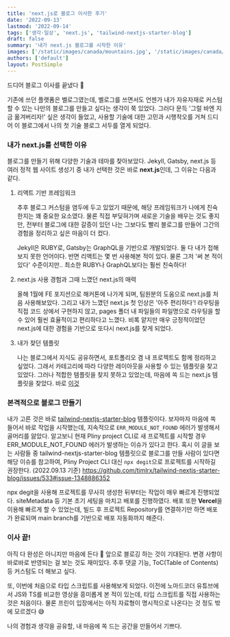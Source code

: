 ```yaml
---
title: 'next.js로 블로그 이사한 후기'
date: '2022-09-13'
lastmod: '2022-09-14'
tags: ['생각·일상', 'next.js', 'tailwind-nextjs-starter-blog']
draft: false
summary: '내가 next.js 블로그를 시작한 이유'
images: ['/static/images/canada/mountains.jpg', '/static/images/canada/toronto.jpg']
authors: ['default']
layout: PostSimple
---
```


드디어 블로그 이사를 끝냈다 🚛

기존에 쓰던 플랫폼은 벨로그였는데, 벨로그를 쓰면서도 언젠가
내가 자유자재로 커스텀할 수 있는 나만의 블로그를 만들고 싶다는 생각이 쭉 있었다.
그러다 문득 '그럴 바엔 지금 옮겨버리자!' 싶은 생각이 들었고, 사용할 기술에 대한 고민과 시행착오를 거쳐
드디어 이 블로그에서 나의 첫 기술 블로그 서두를 열게 되었다.

### 내가 next.js를 선택한 이유

블로그를 만들기 위해 다양한 기술과 테마를 찾아보았다.
Jekyll, Gatsby, next.js 등 여러 정적 웹 사이트 생성기 중 내가 선택한 것은 바로 **next.js**인데,
그 이유는 다음과 같다.

1. 리액트 기반 프레임워크

   추후 블로그 커스텀을 염두에 두고 있었기 때문에, 해당 프레임워크가 나에게 친숙한지는 꽤 중요한 요소였다.
   물론 직접 부딪혀가며 새로운 기술을 배우는 것도 좋지만, 전부터 블로그에 대한 갈증이 있던 나는 그보다도
   빨리 블로그를 만들어 그간의 경험을 정리하고 싶은 마음이 더 컸다.

   Jekyll은 RUBY로, Gatsby는 GraphQL을 기반으로 개발되었다. 둘 다 내가 접해보지 못한 언어이다.
   반면 리액트는 몇 번 사용해본 적이 있다.
   물론 그저 '써 본 적이 있다' 수준이지만.. 최소한 RUBY나 GraphQL보다는 훨씬 친숙하다!

2. next.js 사용 경험과 그때 느꼈던 next.js의 매력

   올해 1월에 FE 포지션으로 해커톤에 나가게 되며, 팀원분의 도움으로 next.js를 처음 사용해보았다.
   그리고 내가 느꼈던 next.js 첫 인상은 '아주 편리하다'!
   라우팅을 직접 코드 상에서 구현하지 않고, pages 폴더 내 파일들의 파일명으로 라우팅을 할 수 있어 훨씬 효율적이고 편리하다고 느꼈다.
   비록 얕지만 매우 긍정적이었던 next.js에 대한 경험을 기반으로 또다시 next.js를 찾게 되었다.

3. 내가 찾던 템플릿

   나는 블로그에서 지식도 공유하면서, 포트폴리오 겸 내 프로젝트도 함께 정리하고 싶었다.
   그래서 카테고리에 따라 다양한 레이아웃을 사용할 수 있는 템플릿을 찾고 있었다.
   그러나 적합한 템플릿을 찾지 못하고 있었는데, 마음에 쏙 드는 next.js 템플릿을 찾았다.
   바로 [이것](!https://github.com/timlrx/tailwind-nextjs-starter-blog)

### 본격적으로 블로그 만들기

내가 고른 것은 바로 [tailwind-nextjs-starter-blog](!https://github.com/timlrx/tailwind-nextjs-starter-blog) 템플릿이다.
보자마자 마음에 쏙 들어서 바로 작업을 시작했는데, 지속적으로 `ERR_MODULE_NOT_FOUND` 에러가 발생해서 골머리를 앓았다.
알고보니 현재 Pliny project CLI로 새 프로젝트를 시작할 경우 ERR_MODULE_NOT_FOUND 에러가 발생하는 이슈가 있다고 한다.
혹시 이 글을 보는 사람들 중 tailwind-nextjs-starter-blog 템플릿으로 블로그를 만들 사람이 있다면 해당 이슈를 참고하여,
Pliny Project CLI 대신 `npx degit`으로 프로젝트를 시작하길 권장한다. (2022.09.13 기준)
https://github.com/timlrx/tailwind-nextjs-starter-blog/issues/533#issue-1348886352

npx degit을 사용해 프로젝트를 무사히 생성한 뒤부터는 작업이 매우 빠르게 진행되었다.
siteMetadata 등 기본 초기 세팅을 마치고 배포를 진행하였다.
배포 또한 **Vercel**을 이용해 빠르게 할 수 있었는데, 빌드 후 프로젝트 Repository를 연결하기만 하면 배포가 완료되며 main branch를 기반으로 배포 자동화까지 해준다.

### 이사 끝!

아직 다 완성은 아니지만 마음에 든다 🥰 앞으로 블로깅 하는 것이 기대된다.
변경 사항이 바로바로 반영되는 걸 보는 것도 재미있다.
추후 댓글 기능, ToC(Table of Contents) 등 커스텀도 더 해보고 싶다.

또, 이번에 처음으로 타입 스크립트를 사용해보게 되었다.
이전에 노마드코더 유튜브에서 JS와 TS를 비교한 영상을 흥미롭게 본 적이 있는데, 타입 스크립트를 직접 사용하는 것은 처음이다.
물론 프린이 입장에서는 아직 자료형이 명시적으로 나온다는 것 정도 밖에 모르겠다 😅

나의 경험과 생각을 공유할, 내 마음에 쏙 드는 공간을 만들어서 기쁘다.
